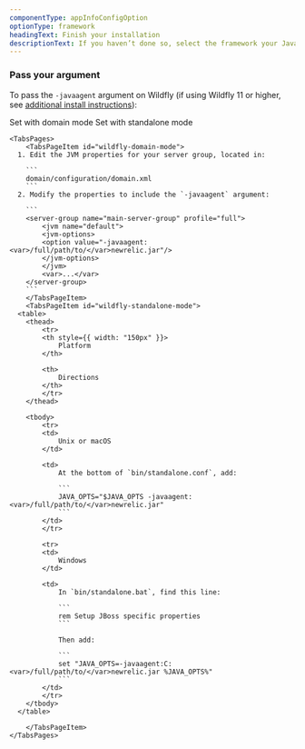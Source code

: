 ```yaml
---
componentType: appInfoConfigOption
optionType: framework 
headingText: Finish your installation
descriptionText: If you haven’t done so, select the framework your Java app is using.
---
```


### Pass your argument

To pass the `-javaagent` argument on Wildfly (if using Wildfly 11 or higher, see [additional install instructions](/docs/agents/java-agent/additional-installation/wildfly-version-11-installation-java)):


<Tabs>
	<TabsBar>
		<TabsBarItem id="wildfly-domain-mode">Set with domain mode</TabsBarItem>
		<TabsBarItem id="wildfly-standalone-mode">Set with standalone mode</TabsBarItem>
	</TabsBar>

	<TabsPages>
		<TabsPageItem id="wildfly-domain-mode">
      1. Edit the JVM properties for your server group, located in:

        ```
        domain/configuration/domain.xml
        ```
      2. Modify the properties to include the `-javaagent` argument:

        ```
        <server-group name="main-server-group" profile="full">
            <jvm name="default">
            <jvm-options>
            <option value="-javaagent:<var>/full/path/to/</var>newrelic.jar"/>
            </jvm-options>
            </jvm>
            <var>...</var>
        </server-group>
        ```
		</TabsPageItem>
		<TabsPageItem id="wildfly-standalone-mode">
      <table>
        <thead>
            <tr>
            <th style={{ width: "150px" }}>
                Platform
            </th>

            <th>
                Directions
            </th>
            </tr>
        </thead>

        <tbody>
            <tr>
            <td>
                Unix or macOS
            </td>

            <td>
                At the bottom of `bin/standalone.conf`, add:

                ```
                JAVA_OPTS="$JAVA_OPTS -javaagent:<var>/full/path/to/</var>newrelic.jar"
                ```
            </td>
            </tr>

            <tr>
            <td>
                Windows
            </td>

            <td>
                In `bin/standalone.bat`, find this line:

                ```
                rem Setup JBoss specific properties
                ```

                Then add:

                ```
                set "JAVA_OPTS=-javaagent:C:<var>/full/path/to/</var>newrelic.jar %JAVA_OPTS%"
                ```
            </td>
            </tr>
        </tbody>
      </table>

		</TabsPageItem>
	</TabsPages>
</Tabs>



  